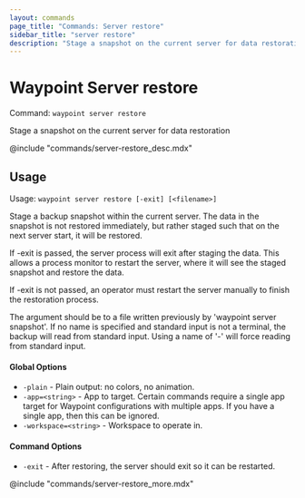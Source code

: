 ```yaml
---
layout: commands
page_title: "Commands: Server restore"
sidebar_title: "server restore"
description: "Stage a snapshot on the current server for data restoration"
---
```


# Waypoint Server restore

Command: `waypoint server restore`

Stage a snapshot on the current server for data restoration

@include "commands/server-restore_desc.mdx"

## Usage

Usage: `waypoint server restore [-exit] [<filename>]`


Stage a backup snapshot within the current server. The data in the snapshot is not restored
immediately, but rather staged such that on the next server start, it will be restored.

If -exit is passed, the server process will exit after staging the data. This allows a process
monitor to restart the server, where it will see the staged snapshot and restore the data.

If -exit is not passed, an operator must restart the server manually to finish the restoration
process.

The argument should be to a file written previously by 'waypoint server snapshot'.
If no name is specified and standard input is not a terminal, the backup will read from
standard input. Using a name of '-' will force reading from standard input.

#### Global Options

- `-plain` - Plain output: no colors, no animation.
- `-app=<string>` - App to target. Certain commands require a single app target for Waypoint configurations with multiple apps. If you have a single app, then this can be ignored.
- `-workspace=<string>` - Workspace to operate in.

#### Command Options

- `-exit` - After restoring, the server should exit so it can be restarted.

@include "commands/server-restore_more.mdx"
